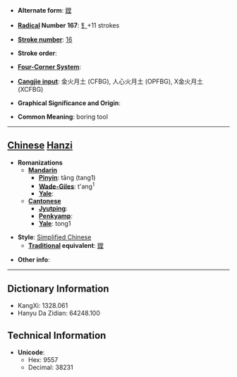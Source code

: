 * '''Alternate form''': [[鏜]]

* '''[[Wiktionary:Chinese radical index| Radical]] Number 167''': [[Wiktionary:Chinese radical index 钅|钅]]+11 strokes

* '''[[Wiktionary:Chinese total strokes index|Stroke number]]''': [[Wiktionary:Chinese total strokes index 16|16]]

* '''Stroke order''': 

* '''[[Wiktionary:Chinese four corner index|Four-Corner System]]''': 

* '''[[Wiktionary:Chinese Cangjie index|Cangjie input]]''': 金火月土 (CFBG), 人心火月土 (OPFBG), X金火月土 (XCFBG)

* '''Graphical Significance and Origin''': 

* '''Common Meaning''': boring tool

----

== [[Chinese]] [[Hanzi]] ==

* '''Romanizations'''
** '''[[Mandarin]]'''
*** '''[[Pinyin]]''': tāng (tang1)
*** '''[[Wade-Giles]]''': t'ang<sup>1</sup>
*** '''[[Yale]]''': 
** '''[[Cantonese]]'''
*** '''[[Jyutping]]''':
*** '''[[Penkyamp]]''': 
*** '''[[Yale]]''': tong1

* '''Style''': [[Simplified Chinese]] 
** '''[[Traditional Chinese|Traditional]] equivalent''': [[鏜]]

* '''Other info''': 

----

== Dictionary Information ==

* KangXi: 1328.061
* Hanyu Da Zidian: 64248.100

== Technical Information ==

* '''Unicode''':
** Hex: 9557
** Decimal: 38231